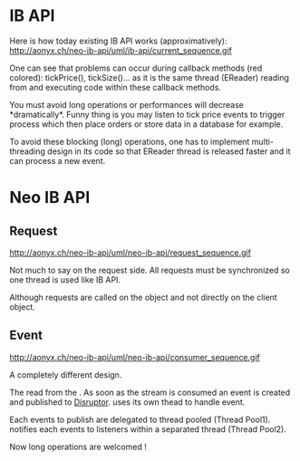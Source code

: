 = IB API =
Here is how today existing IB API works (approximatively):
http://aonyx.ch/neo-ib-api/uml/ib-api/current_sequence.gif

One can see that problems can occur during callback methods (red colored): tickPrice(), tickSize()... as it is the same thread (EReader) reading from {{{InputStream}}} and executing code within these callback methods.

You must avoid long operations or performances will decrease *dramatically*. Funny thing is you may listen to tick price events to trigger process which then place orders or store data in a database for example.

To avoid these blocking (long) operations, one has to implement multi-threading design in its code so that EReader thread is released faster and it can process a new event.

=Neo IB API=
==Request==
http://aonyx.ch/neo-ib-api/uml/neo-ib-api/request_sequence.gif

Not much to say on the request side. All requests must be synchronized so one thread is used like IB API.

Although requests are called on the {{{Session}}} object and not directly on the client object.

==Event==
http://aonyx.ch/neo-ib-api/uml/neo-ib-api/consumer_sequence.gif

A completely different design.

The {{{EventInputStreamConsumerThread}}} read from the {{{InputStream}}}. As soon as the stream is consumed an event is created and published to [http://code.google.com/p/disruptor/ Disruptor]. {{{Disruptor}}} uses its own thead to handle event.

Each events to publish are delegated to {{{EventPublisher}}} thread pooled (Thread Pool1). {{{EventNotifier}}} notifies each events to listeners within a separated thread (Thread Pool2).

Now long operations are welcomed !
